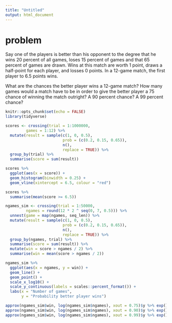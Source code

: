 ```yaml
---
title: "Untitled"
output: html_document
---
```


# problem 

Say one of the players is better than his opponent to the degree that he wins 20 percent of all games, loses 15 percent of games and that 65 percent of games are drawn. Wins at this match are worth 1 point, draws a half-point for each player, and losses 0 points. In a 12-game match, the first player to 6.5 points wins.

What are the chances the better player wins a 12-game match? How many games would a match have to be in order to give the better player a 75 chance of winning the match outright? A 90 percent chance? A 99 percent chance?

```r
knitr::opts_chunk$set(echo = FALSE)
library(tidyverse)
```

```r
scores <- crossing(trial = 1:1000000,
         games = 1:12) %>% 
  mutate(result = sample(c(1, 0, 0.5),
                         prob = (c(0.2, 0.15, 0.65)),
                         n(),
                         replace = TRUE)) %>% 
  group_by(trial) %>% 
  summarise(score = sum(result)) 

scores %>% 
  ggplot(aes(x = score)) + 
  geom_histogram(binwidth = 0.25) +
  geom_vline(xintercept = 6.5, colour = "red")

scores %>% 
  summarise(mean(score >= 6.5))
```

```r
ngames_sim <- crossing(trial = 1:50000,
         ngames = round(12 * 2 ^ seq(0, 7, 0.5))) %>%
  unnest(game = map(ngames, seq_len)) %>% 
  mutate(result = sample(c(1, 0, 0.5),
                         prob = (c(0.2, 0.15, 0.65)),
                         n(),
                         replace = TRUE)) %>% 
  group_by(ngames, trial) %>% 
  summarise(score = sum(result)) %>% 
  mutate(win = score > ngames / 2) %>% 
  summarise(win = mean(score > ngames / 2))

ngames_sim %>% 
  ggplot(aes(x = ngames, y = win)) + 
  geom_line() +
  geom_point() + 
  scale_x_log10() + 
  scale_y_continuous(labels = scales::percent_format()) + 
  labs(x = "Number of games", 
       y = "Probability better player wins")

approx(ngames_sim$win, log(ngames_sim$ngames), xout = 0.75)$y %>% exp()
approx(ngames_sim$win, log(ngames_sim$ngames), xout = 0.90)$y %>% exp()
approx(ngames_sim$win, log(ngames_sim$ngames), xout = 0.99)$y %>% exp()
```

